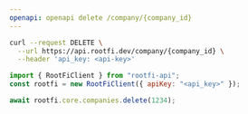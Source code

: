 ```yaml
---
openapi: openapi delete /company/{company_id}
---
```


<RequestExample>

```bash cURL
curl --request DELETE \
  --url https://api.rootfi.dev/company/{company_id} \
  --header 'api_key: <api-key>'
```

```javascript NodeJS
import { RootFiClient } from "rootfi-api";
const rootfi = new RootFiClient({ apiKey: "<api_key>" });

await rootfi.core.companies.delete(1234);
```

</RequestExample>
